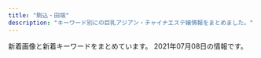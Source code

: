 ```yaml
---
title: "駒込・田端"
description: "キーワード別にの巨乳アジアン・チャイナエステ嬢情報をまとめました。"
---
```


新着画像と新着キーワードをまとめています。
2021年07月08日の情報です。

<DmmAffiliateIns />
<KeywordTable
  shops={
    [
    {
        "station": "JR\u99d2\u8fbc\u99c5\u5317\u53e3",
        "keywords": {},
        "name": "\u3046\u3055\u304e",
        "img_links": [],
        "url": "http://koukou.ests.co/"
    },
    {
        "station": "JR\u99d2\u8fbc\u99c5\u5357\u53e3",
        "name": "\u7652\u3057\u306e\u68ee",
        "url": "http://iyashinomori.oks.bz/",
        "keywords": {},
        "img_links": []
    },
    {
        "img_links": [
            "http://arm-es.com/media/sites/13/2021/02/r1-1.jpg",
            "http://arm-es.com/media/sites/13/2021/03/1616658266-9AFA83A6-DA81-4A53-8BB7-573D97A63C23.jpeg",
            "http://arm-es.com/media/sites/13/elementor/thumbs/1613538765-F562FBE7-D9D5-4A85-97B7-94AF100F9870-p2zdfc5no7l6u0mpugrrh7estz1rfzcbvcszv6b2cg.jpeg",
            "http://arm-es.com/media/sites/13/elementor/thumbs/1612941410-5-p2nc6dkpe7hnic39qqy6x9d191f82kitxforuwdz20.jpg",
            "http://arm-es.com/media/sites/13/elementor/thumbs/1623719718-2-p8ohgdye5w1igswx9b0t9ohujj7obbd4f70dqautgg.jpg",
            "http://arm-es.com/media/sites/13/2021/02/r2-1.jpg",
            "http://arm-es.com/media/sites/13/elementor/thumbs/1612941284-4-p2nc3351h2zivgvaybr7738yehmz4pgnh5hle19ku0.jpg",
            "http://arm-es.com/media/sites/13/elementor/thumbs/1612941267-3-p2nc2n5s8wdne3iijmujipa4axtqhup7qyec8bx9rs.jpg",
            "http://arm-es.com/media/sites/13/elementor/thumbs/1615907550-DE5AD401-0C44-4EC3-AB52-CB94A75B4D20-p4b3gedphkahsbf1rk9reb6hl6w950twbseooo34ps.jpeg",
            "http://arm-es.com/media/sites/13/elementor/thumbs/1612941234-1-p2nc1s54yg8g4orez3va4pcllv4rmf8vutn0pww1b4.jpg",
            "http://arm-es.com/media/sites/13/elementor/thumbs/1623076401-1-p8bivcvfbo69pdjd473zpuosrfmws3bi1m4vhxza1s.jpg",
            "http://arm-es.com/media/sites/13/2021/02/1613544003-c19.jpg",
            "http://arm-es.com/media/sites/13/elementor/thumbs/1612941250-2-p2nc276j0prrwq5q4xxvubba7e0huzxs0rb32mkypk.jpg",
            "http://arm-es.com/media/sites/13/elementor/thumbs/1612941234-1-p2nc1s53zd76qyrkkrfuqf3wp82mfua2movbe779h4.jpg",
            "http://arm-es.com/media/sites/13/elementor/thumbs/1620398909-1-p6tkxy0ltzgi90uyzgw6t8z0s28e1bsp25cklhd2g0.jpg",
            "http://arm-es.com/media/sites/13/elementor/thumbs/1619432795-1-p6a48o8wfryoxtz2upg7drb5sqdut37uwnb0df4h40.jpg",
            "http://arm-es.com/media/sites/13/elementor/thumbs/1612941358-6-p2nc50p3itmqqm29o5tlblp2d044yb4sepriwieg1k.jpg",
            "http://arm-es.com/media/sites/13/elementor/thumbs/1614830040-A4F263E2-84CF-4064-849B-5F1D3A8962B7-p3pdykoker7f35d9jk8yis75bexrtphuaa8gl2e10g.jpeg",
            "http://arm-es.com/media/sites/13/elementor/thumbs/1612941250-2-p2nc276jzst1ag5kjadb8ljz412n1kwl8w2sec9qjk.jpg",
            "http://arm-es.com/media/sites/13/2021/02/1612779406-flash1.jpg",
            "http://arm-es.com/media/sites/13/elementor/thumbs/1612941267-3-p2nc2n5t7zewrticxz9ywzit7kvvofo0z361k1m1ls.jpg",
            "http://arm-es.com/media/sites/13/2021/03/1616658265-717B549D-EE02-4F25-9DF3-43649AB2785F.jpeg",
            "http://arm-es.com/media/sites/13/2021/02/1612779404-flash.jpg",
            "http://arm-es.com/media/sites/13/2021/02/1612776477-top.jpg",
            "http://arm-es.com/media/sites/13/2021/04/1624933712-2.jpg"
        ],
        "url": "http://arm-es.com/",
        "name": "\u30de\u30b7\u30e5\u30de\u30ed",
        "station": "JR\u99d2\u8fbc\u99c5\u6771\u53e3",
        "keywords": {}
    },
    {
        "url": "http://www.ko-story.com/",
        "img_links": [
            "http://www.ko-story.com/css/main-staff03.jpg",
            "http://www.ko-story.com/css/top01-left01.png",
            "http://www.ko-story.com/css/staff/staff-0010-a.jpg",
            "http://www.ko-story.com/css/nav/nav-005.jpg",
            "http://www.ko-story.com/css/nav/nav-004.jpg",
            "http://www.ko-story.com/css/top01-left02.jpg",
            "http://www.ko-story.com/css/osusume-17a.jpg",
            "http://www.ko-story.com/css/tel01.png",
            "http://www.ko-story.com/css/nav/nav-002.jpg",
            "http://www.ko-story.com/css/staff/staff-0010-b.jpg",
            "http://www.ko-story.com/css/top01-left03.jpg",
            "http://www.ko-story.com/css/staff/staff-008-a.jpg",
            "http://www.ko-story.com/css/nav/nav-003.jpg",
            "http://www.ko-story.com/css/head-change.jpg",
            "http://www.ko-story.com/css/staff/staff-0005-b.jpg",
            "http://www.ko-story.com/css/nav/nav-001.jpg",
            "http://www.ko-story.com/css/staff/staff-06-b.jpg",
            "http://www.ko-story.com/css/osusume-016.jpg",
            "http://www.ko-story.com/css/osusume-0011.jpg",
            "http://www.ko-story.com/css/main-girl02.png",
            "http://www.ko-story.com/css/nav/nav-007.jpg",
            "http://www.ko-story.com/css/staff/staff-0005-a.jpg",
            "http://www.ko-story.com/css/staff/staff-06-a.jpg",
            "http://www.ko-story.com/css/staff/staff-008-b.jpg",
            "http://www.ko-story.com/css/main-staff01.jpg",
            "http://www.ko-story.com/css/nav/nav-006.jpg"
        ],
        "keywords": {
            "86": 1,
            "87": 3,
            "C": 7,
            "88": 3,
            "89": 1,
            "D": 1
        },
        "name": "\u30b9\u30c8\u30fc\u30ea\u30fc",
        "station": "JR\u99d2\u8fbc\u99c5\u5357\u53e3"
    },
    {
        "keywords": {},
        "station": "JR\u99d2\u8fbc\u99c5\u6771\u53e3",
        "url": "http://ko-relax.info/",
        "img_links": [],
        "name": "\u3066\u3082\u307f\u3084"
    },
    {
        "img_links": [
            "http://relaxation.ebb.jp/2/uploadimg/1622415878.jpg",
            "http://relaxation.ebb.jp/2/uploadimg/1614080268.jpg",
            "http://relaxation.ebb.jp/int1.jpg",
            "http://relaxation.ebb.jp/int2.jpg",
            "http://relaxation.ebb.jp/2/uploadimg/1622445774.jpg",
            "http://relaxation.ebb.jp/2/uploadimg/1625038221.jpg",
            "http://relaxation.ebb.jp/2/uploadimg/1622415926.jpg",
            "http://relaxation.ebb.jp/2/uploadimg/1622958883.jpg",
            "http://relaxation.ebb.jp/2/uploadimg/1614080305.jpg",
            "http://relaxation.ebb.jp/2/uploadimg/1622415919.jpg",
            "http://relaxation.ebb.jp/2/uploadimg/1625038168.jpg",
            "http://relaxation.ebb.jp/2/uploadimg/1623304693.jpg",
            "http://relaxation.ebb.jp/dozdLZQPkhPUwC2.png",
            "http://relaxation.ebb.jp/2/uploadimg/1614080297.jpg",
            "http://relaxation.ebb.jp/vis_theptframe.png",
            "http://relaxation.ebb.jp/2/uploadimg/1622415787.jpg",
            "http://relaxation.ebb.jp/2/uploadimg/1622446106.jpg",
            "http://relaxation.ebb.jp/int3.jpg"
        ],
        "url": "http://relaxation.ebb.jp/",
        "name": "\u7652\u51e6\uff5e\u30e6\u30c9\u30b3\u30ed\uff5e",
        "station": "JR\u99d2\u8fbc\u99c5\u5317\u53e3",
        "keywords": {
            "E": 12,
            "98": 12,
            "D": 24,
            "87": 12,
            "G": 24,
            "86": 12,
            "C": 24,
            "84": 24
        }
    }
]
}
/>
<DmmAffiliateScript />
